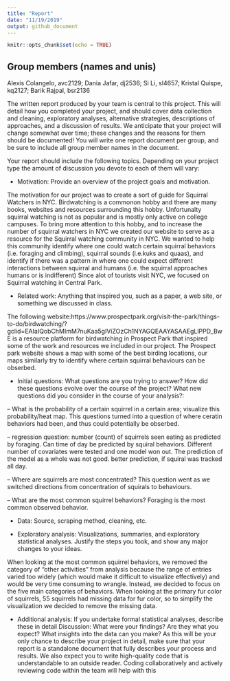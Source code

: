 ```yaml
---
title: "Report"
date: "11/19/2019"
output: github_document
---
```


```r
knitr::opts_chunk$set(echo = TRUE)
```

## Group members (names and unis)
Alexis Colangelo, avc2129;
Dania Jafar, dj2536;
Si Li, sl4657;
Kristal Quispe, kq2127;
Barik Rajpal, bsr2136

The written report produced by your team is central to this project. This will detail how you completed your project, and should cover data collection and cleaning, exploratory analyses, alternative strategies, descriptions of approaches, and a discussion of results. We anticipate that your project will change somewhat over time; these changes and the reasons for them should be documented! You will write one report document per group, and be sure to include all group member names in the document.

Your report should include the following topics. Depending on your project type the amount of discussion you devote to each of them will vary:

* Motivation: Provide an overview of the project goals and motivation.

The motivation for our project was to create a sort of guide for Squirral Watchers in NYC. Birdwatching is a commonon hobby and there are many books, websites and resources surrounding this hobby. Unfortunalty squirral watching is not as popular and is mostly only active on college campuses. To bring more attention to this hobby, and to increase the number of squirral watchers in NYC we created our website to serve as a resource for the Squirral watching community in NYC. We wanted to help this community identify where one could watch certain squirral behaviors (i.e. foraging and climbing), squirral sounds (i.e.kuks and quaas), and identify if there was a pattern in where one could expect different interactions between squirral and humans (i.e. the squirral approaches humans or is indifferent) Since alot of tourists visit NYC, we focused on Squirral watching in Central Park. 

* Related work: Anything that inspired you, such as a paper, a web site, or something we discussed in class.

The following website:https://www.prospectpark.org/visit-the-park/things-to-do/birdwatching/?gclid=EAIaIQobChMImM7nuKaa5gIViZOzCh1NYAGQEAAYASAAEgLlPPD_BwE is a resource platform for birdwatching in Prospect Park that inspired some of the work and resources we included in our project. The Prospect park website  shows a map with some of the best birding locations, our maps similarly try to identify where certain squirral behaviours can be obserbed. 

* Initial questions: What questions are you trying to answer? How did these questions evolve over the course of the project? What new questions did you consider in the course of your analysis?:

-- What is the probability of a certain squirrel in a certain area; visualize this probability/heat map. This questions turned into a question of where ceratin behaviors had been, and thus could potentially be obserbed. 

-- regression question: number (count) of squirrels seen eating as predicted by foraging. Can time of day be predicted by squiral behaviors. Different number of covariates were tested and one model won out. The prediction of the model as a whole was not good. better prediction, if squiral was tracked all day. 


-- Where are squirrels are most concentrated? This question went as we switched directions from concentration of squirals to behaviours. 

-- What are the most common squirrel behaviors? 
Foraging is the most common observed behavior.

* Data: Source, scraping method, cleaning, etc.

* Exploratory analysis: Visualizations, summaries, and exploratory statistical analyses. Justify the steps you took, and show any major changes to your ideas.

When looking at the most common squirrel behaviors, we removed the category of "other activities" from analysis because the range of entries varied too widely (which would make it difficult to visualize effectively) and would be very time consuming to wrangle. Instead, we decided to focus on the five main categories of behaviors. When looking at the primary fur color of squirrels, 55 squirrels had missing data for fur color, so to simplify the visualization we decided to remove the missing data. 

* Additional analysis: If you undertake formal statistical analyses, describe these in detail
Discussion: What were your findings? Are they what you expect? What insights into the data can you make?
As this will be your only chance to describe your project in detail, make sure that your report is a standalone document that fully describes your process and results. We also expect you to write high-quality code that is understandable to an outside reader. Coding collaboratively and actively reviewing code within the team will help with this